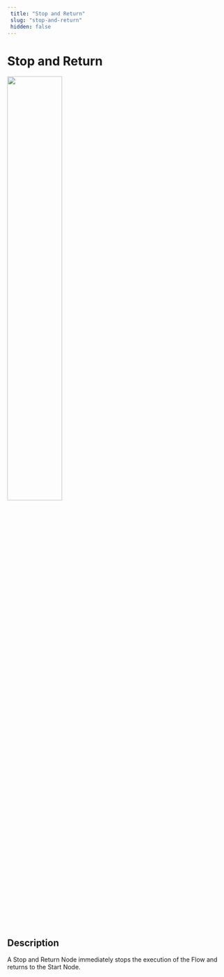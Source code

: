 ```yaml
---
 title: "Stop and Return" 
 slug: "stop-and-return" 
 hidden: false 
---
```

# Stop and Return

<Frame>
  <img class="image-center" src="../../../../../_assets/ai/build/node-reference/logic/stop-and-return.png" width="50%" />
</Frame>

## Description

A Stop and Return Node immediately stops the execution of the Flow and returns to the Start Node.

